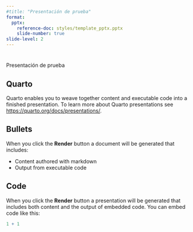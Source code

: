 ```yaml
---
#title: "Presentación de prueba"
format:
  pptx:
    reference-doc: styles/template_pptx.pptx
    slide-number: true
slide-level: 2
---
```


# 
Presentación de prueba



## Quarto

Quarto enables you to weave together content and executable code into a finished presentation. To learn more about Quarto presentations see <https://quarto.org/docs/presentations/>.

## Bullets

When you click the **Render** button a document will be generated that includes:

-   Content authored with markdown
-   Output from executable code

## Code

When you click the **Render** button a presentation will be generated that includes both content and the output of embedded code. You can embed code like this:

```r
1 + 1
```


